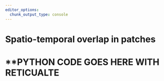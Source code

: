 ```yaml
---
editor_options: 
  chunk_output_type: console
---
```


# Spatio-temporal overlap in patches

# **PYTHON CODE GOES HERE WITH RETICUALTE
